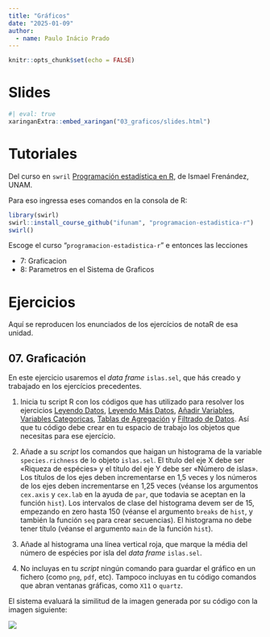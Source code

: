 ```yaml
---
title: "Gráficos"
date: "2025-01-09" 
author:
  - name: Paulo Inácio Prado
---
```


```r
knitr::opts_chunk$set(echo = FALSE)
```


# Slides

```r
#| eval: true
xaringanExtra::embed_xaringan("03_graficos/slides.html")
```

# Tutoriales

Del curso en `swril` [Programación estadística en R](https://swirlstats.com/scn/estadistica.html), de Ismael Frenández, UNAM. 

Para eso ingressa eses comandos en la consola de R:

```r
library(swirl)
swirl::install_course_github("ifunam", "programacion-estadistica-r")
swirl()
```
Escoge el curso "`programacion-estadistica-r`" e entonces las lecciones 

* 7: Graficacion
* 8: Parametros en el Sistema de Graficos


# Ejercicios

Aquí se reproducen los enunciados de los ejercícios de notaR de esa unidad.

## 07. Graficación

En este ejercicio usaremos el  *data frame* `islas.sel`,  que hás creado y trabajado en los ejercícios precedentes. 

1. Inicia tu script R con los códigos que has utilizado para resolver los ejercicios [Leyendo Datos](http://notar.ib.usp.br/exercicio/128), [Leyendo Más Datos](http://notar.ib.usp.br/exercicio/130), [Añadir Variables](http://notar.ib.usp.br/exercicio/131), [Variables Categoricas](http://notar.ib.usp.br/exercicio/132),  [Tablas de Agregación](http://notar.ib.usp.br/exercicio/133) y [Filtrado de Datos](http://notar.ib.usp.br/exercicio/134). Así que tu código debe crear en  tu espacio de trabajo los objetos que necesitas para ese ejercício. 

2. Añade a su *script* los comandos que haigan un histograma de la variable `species.richness` de lo objeto `islas.sel`. El título del eje X debe ser «Riqueza de espécies» y el título del eje Y debe ser «Número de islas». Los títulos de los ejes deben incrementarse en 1,5 veces y los números de los ejes deben incrementarse en 1,25 veces (véanse los argumentos `cex.axis` y `cex.lab` en la ayuda de `par`, que todavia se aceptan en la función `hist`). Los intervalos de clase del histograma devem ser de 15, empezando en zero hasta 150 (véanse el argumento `breaks` de `hist`, y también la función `seq` para crear secuencias). El histograma no debe tener título (véanse el argumento `main` de la función `hist`).

3. Añade al histograma una línea vertical roja, que marque la média del número de espécies por isla del *data frame* `islas.sel`.

4. No incluyas en tu *script* ningún comando para guardar el gráfico en un fichero (como `png`, `pdf`, etc). Tampoco incluyas en tu código comandos que abran ventanas gráficas, como `X11` o `quartz`.

El sistema evaluará la similitud de la imagen generada por su código con la imagen siguiente:

![](notaR/07_graficas_gabarito.png)
